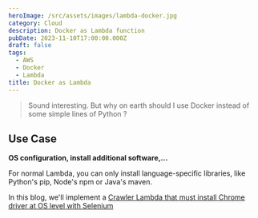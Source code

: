 ```yaml
---
heroImage: /src/assets/images/lambda-docker.jpg
category: Cloud
description: Docker as Lambda function
pubDate: 2023-11-10T17:00:00.000Z
draft: false
tags:
  - AWS
  - Docker
  - Lambda
title: Docker as Lambda
---
```


> Sound interesting. But why on earth should I use Docker instead of some simple lines of Python ?

## Use Case
**OS configuration, install additional software,...**

For normal Lambda, you can only install language-specific libraries, like Python's pip, Node's npm or Java's maven.

In this blog, we'll implement a [Crawler Lambda that must install Chrome driver at OS level with Selenium](https://selenium-python.readthedocs.io/installation.html#drivers)
